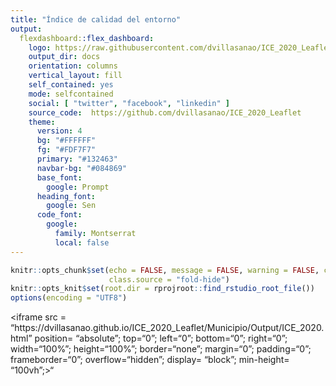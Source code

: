 ```yaml
---
title: "Índice de calidad del entorno"
output: 
  flexdashboard::flex_dashboard:
    logo: https://raw.githubusercontent.com/dvillasanao/ICE_2020_Leaflet/main/img/images.svg
    output_dir: docs
    orientation: columns
    vertical_layout: fill
    self_contained: yes
    mode: selfcontained
    social: [ "twitter", "facebook", "linkedin" ]
    source_code:  https://github.com/dvillasanao/ICE_2020_Leaflet
    theme: 
      version: 4
      bg: "#FFFFFF"
      fg: "#FDF7F7" 
      primary: "#132463"
      navbar-bg: "#084869"
      base_font: 
        google: Prompt
      heading_font:
        google: Sen
      code_font:
        google: 
          family: Montserrat
          local: false
---
```

<style>
img{
     max-width:10;
     max-height:10;
     width: "20px";
     height: "20px";
     background-color: 'transparent';
}
</style>
```r
knitr::opts_chunk$set(echo = FALSE, message = FALSE, warning = FALSE, cache=TRUE,
                      class.source = "fold-hide")
knitr::opts_knit$set(root.dir = rprojroot::find_rstudio_root_file())
options(encoding = "UTF8")
```


<!--html_preserve-->
<iframe src = "https://dvillasanao.github.io/ICE_2020_Leaflet/Municipio/Output/ICE_2020.html" position= "absolute"; top="0"; left="0"; bottom="0"; right="0"; width="100%"; height="100%"; border="none"; margin="0"; padding="0";  frameborder="0"; overflow="hidden"; display= "block";  min-height= "100vh";>"</iframe>
<!--/html_preserve-->

